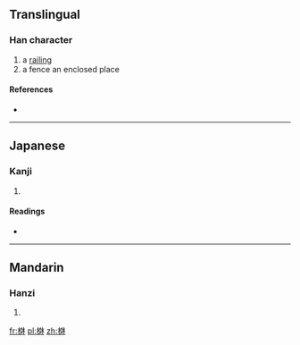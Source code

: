 ==Translingual==

===Han character===
{{Han char|rn=75|rad=木|as=08|sn=12|four=|canj=木大大木 (DKKD)}}

# a [[railing]]
# a fence an enclosed place

====References====
* {{Han ref|kx=0533.200|dkj=14959|dj=0921.180|hdz=21235.050|uh=68E5|ud=26853}}

----

==Japanese==

===Kanji===
{{ja-kanji|grade=|rs=木08}}

# {{defn|lang=ja|sort=木08}}

====Readings====
* {{ja-readings|on=[[はん]] (han), [[ぼん]] (bon)|kun=[[まがき]] (magaki)}}

----

==Mandarin==

===Hanzi===
{{cmn-hanzi|pin=[[fán]] ([[fan2]])|wg=fan<sup>2</sup>}}

# {{defn|lang=cmn|sort=木08}}

[[fr:棥]]
[[pl:棥]]
[[zh:棥]]